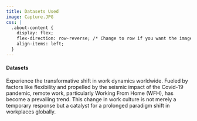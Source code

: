 ```yaml
---
title: Datasets Used
image: Capture.JPG
css: |
  .about-content {
    display: flex;
    flex-direction: row-reverse; /* Change to row if you want the image on the left */
    align-items: left;
  }
---
```


#### Datasets

Experience the transformative shift in work dynamics worldwide. Fueled by factors like flexibility and propelled by the seismic impact of the Covid-19 pandemic, remote work, particularly Working From Home (WFH), has become a prevailing trend. This change in work culture is not merely a temporary response but a catalyst for a prolonged paradigm shift in workplaces globally.
